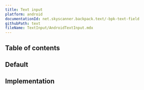 ```yaml
---
title: Text input
platform: android
documentationId: net.skyscanner.backpack.text/-bpk-text-field
githubPath: text
fileName: TextInput/AndroidTextInput.mdx
---
```




## Table of contents

## Default

<AndroidComponentScreenshots
  lightMode={screenshotDefault}
  darkMode={screenshotDefaultDm}
  altText="Android text field component" />

## Implementation

<Readme file={readme} />
